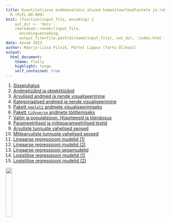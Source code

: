 ```yaml
---
title: Kvantitatiivse andmeanalüüsi alused humanitaarteadlastele ja rakendustarkvara
  R (FLFL.00.009)
knit: (function(input_file, encoding) {
    out_dir <- 'docs';
    rmarkdown::render(input_file,
      encoding=encoding,
      output_file=file.path(dirname(input_file), out_dir, 'index.html'))})
date: kevad 2023 
author: Maarja-Liisa Pilvik, Pärtel Lippus (Tartu Ülikool)
output: 
  html_document:
    theme: flatly
    highlight: tango
    self_contained: true
---
```



1. [Sissejuhatus](1-sissejuhatus.html)  
2. [Andmetüübid ja objektitüübid](2-andmetyybid_objektityybid.html)  
3. [Arvulised andmed ja nende visualiseerimine](3-arvulised.html)  
4. [Kategoriaalsed andmed ja nende visualiseerimine](4-kategoriaalsed.html) 
5. [Pakett `ggplot2` andmete visualiseerimiseks](5-ggplot2.html) 
6. [Pakett `tidyverse` andmete töötlemiseks](6-tidyverse.html) 
7. [Valim ja populatsioon. Hüpoteesid ja tõenäosus](7-valim_hypoteesid.html)  
8. [Parameetrilised ja mitteparameetrilised testid](8-parameetrilised_mitteparameetrilised.html) 
9. [Arvuliste tunnuste vahelised seosed](9-arvuliste_seosed.html) 
10. [Mittearvuliste tunnuste vahelised seosed](10-mittearvuliste_seosed.html)  
11. [Lineaarse regressiooni mudelid (1)](11-lineaarsed1.html) 
12. [Lineaarse regressiooni mudelid (2)](12-lineaarsed2.html) 
13. [Lineaarse regressiooni segamudelid](13-lineaarsed_sega.html) 
14. [Logistilise regressiooni mudelid (1)](14-logistilised1.html)  
15. [Logistilise regressiooni mudelid (2)](15-logistilised2.html) 
<!--16. [Logistilise regressiooni mudelid (3) ja logistilise regressiooni segamudelid](16-logistilised3_sega.html)  
17. [Tingimuslikud otsustuspuud](17-otsustuspuud.html) 
18. [Juhumetsad](18-juhumetsad.html) -->


![](imgs/HITSA_logo.png){width=20%}